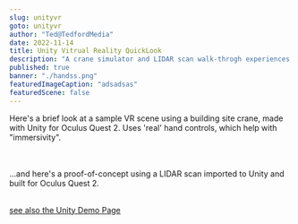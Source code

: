 ```yaml
---
slug: unityvr
goto: unityvr
author: "Ted@TedfordMedia"
date: 2022-11-14
title: Unity Vitrual Reality QuickLook
description: "A crane simulator and LIDAR scan walk-throgh experiences made with Unity for Oculus Quest 2"
published: true
banner: "./handss.png"
featuredImageCaption: "adsadsas"
featuredScene: false
---
```



<Layout>
  Here's a brief look at a sample VR scene using a building site crane, made with Unity for Oculus Quest 2.  Uses 'real' hand controls, which help with "immersivity". <br /><br />
<YouTube youTubeId="Ys6jdk3s6ec" />
</Layout> 

<Layout><br />
  ...and here's a proof-of-concept using a LIDAR scan imported to Unity and built for Oculus Quest 2.<br /><br />
 
<YouTube youTubeId="x869c4hsOWk" />

[see also the Unity Demo Page](./unitymarsvideos)
</Layout>
